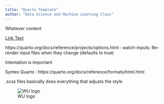 ```yaml
---
title: "Quarto Template"
author: "Data Science and Machine Learning Class"
---
```


Whatever content

[Link Text](https://wifo.ac.at){target="_blank" .myLink}


https://quarto.org/docs/reference/projects/options.html : watch-inputs: Re-render input files when they change (defaults to true)

Intentation is important

Syntex Quarto : https://quarto.org/docs/reference/formats/html.html

.scss files basically does everything that adjusts the style

![WU logo](img/wu.svg){}